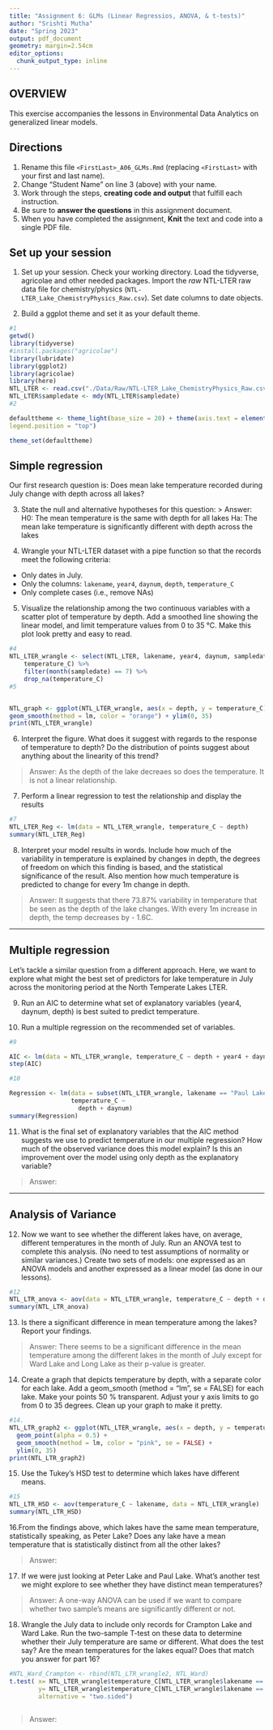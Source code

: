 ```yaml
---
title: "Assignment 6: GLMs (Linear Regressios, ANOVA, & t-tests)"
author: "Srishti Mutha"
date: "Spring 2023"
output: pdf_document
geometry: margin=2.54cm
editor_options: 
  chunk_output_type: inline
---
```


## OVERVIEW

This exercise accompanies the lessons in Environmental Data Analytics on generalized linear models. 

## Directions
1. Rename this file `<FirstLast>_A06_GLMs.Rmd` (replacing `<FirstLast>` with your first and last name).
2. Change "Student Name" on line 3 (above) with your name.
3. Work through the steps, **creating code and output** that fulfill each instruction.
4. Be sure to **answer the questions** in this assignment document.
5. When you have completed the assignment, **Knit** the text and code into a single PDF file.


## Set up your session 
1. Set up your session. Check your working directory. Load the tidyverse, agricolae and other needed packages. Import the *raw* NTL-LTER raw data file for chemistry/physics (`NTL-LTER_Lake_ChemistryPhysics_Raw.csv`). Set date columns to date objects.

2. Build a ggplot theme and set it as your default theme.

```r
#1
getwd()
library(tidyverse)
#install.packages("agricolae")
library(lubridate)
library(ggplot2)
library(agricolae)
library(here)
NTL_LTER <- read.csv("./Data/Raw/NTL-LTER_Lake_ChemistryPhysics_Raw.csv", stringsAsFactors = TRUE)
NTL_LTER$sampledate <- mdy(NTL_LTER$sampledate)
#2

defaulttheme <- theme_light(base_size = 20) + theme(axis.text = element_text(color = "purple"),
legend.position = "top")

theme_set(defaulttheme)
```

## Simple regression
Our first research question is: Does mean lake temperature recorded during July change with depth across all lakes?

3. State the null and alternative hypotheses for this question:
> Answer:
H0: The mean temperature is the same with depth for all lakes
Ha: The mean lake temperature is significantly different with depth across the lakes


4.  Wrangle your NTL-LTER dataset with a pipe function so that the records meet the following criteria: 
 * Only dates in July. 
 * Only the columns: `lakename`, `year4`, `daynum`, `depth`, `temperature_C`
 * Only complete cases (i.e., remove NAs)

5. Visualize the relationship among the two continuous variables with a scatter plot of temperature by depth. Add a smoothed line showing the linear model, and limit temperature values from 0 to 35 °C. Make this plot look pretty and easy to read.

```r
#4
NTL_LTER_wrangle <- select(NTL_LTER, lakename, year4, daynum, sampledate, depth,
    temperature_C) %>%
    filter(month(sampledate) == 7) %>%
    drop_na(temperature_C)
#5


NTL_graph <- ggplot(NTL_LTER_wrangle, aes(x = depth, y = temperature_C)) + geom_point() +
geom_smooth(method = lm, color = "orange") + ylim(0, 35)
print(NTL_LTER_wrangle)
```


6. Interpret the figure. What does it suggest with regards to the response of temperature to depth? Do the distribution of points suggest about anything about the linearity of this trend?

> Answer: 
As the depth of the lake decreaes so does the temperature. It is not a linear relationship.

7. Perform a linear regression to test the relationship and display the results

```r
#7
NTL_LTER_Reg <- lm(data = NTL_LTER_wrangle, temperature_C ~ depth) 
summary(NTL_LTER_Reg)

```


8. Interpret your model results in words. Include how much of the variability in temperature is explained by changes in depth, the degrees of freedom on which this finding is based, and the statistical significance of the result. Also mention how much temperature is predicted to change for every 1m change in depth. 

> Answer: It suggests that there 73.87% variability in temperature that be seen as the depth of the lake changes. With every 1m increase in depth, the temp decreases by - 1.6C.


---

## Multiple regression
Let's tackle a similar question from a different approach. Here, we want to explore what might the best set of predictors for lake temperature in July across the monitoring period at the North Temperate Lakes LTER. 


9. Run an AIC to determine what set of explanatory variables (year4, daynum, depth) is best suited to predict temperature.

10. Run a multiple regression on the recommended set of variables. 

```r
#9

AIC <- lm(data = NTL_LTER_wrangle, temperature_C ~ depth + year4 + daynum) 
step(AIC)

#10

Regression <- lm(data = subset(NTL_LTER_wrangle, lakename == "Paul Lake"), 
                 temperature_C ~ 
                   depth + daynum)
summary(Regression)

```

11. What is the final set of explanatory variables that the AIC method suggests we use to predict temperature in our multiple regression? How much of the observed variance does this model explain? Is this an improvement over the model using only depth as the explanatory variable?

> Answer: 



---
## Analysis of Variance

12. Now we want to see whether the different lakes have, on average, different temperatures in the month of July. Run an ANOVA test to complete this analysis. (No need to test assumptions of normality or similar variances.) Create two sets of models: one expressed as an ANOVA models and another expressed as a linear model (as done in our lessons).

```r
#12
NTL_LTR_anova <- aov(data = NTL_LTER_wrangle, temperature_C ~ depth + daynum + lakename)
summary(NTL_LTR_anova)

```

13. Is there a significant difference in mean temperature among the lakes? Report your findings. 

> Answer: 
There seems to be a significant difference in the mean temperature among the different lakes in the month of July except for Ward Lake and Long Lake as their p-value is greater.


14. Create a graph that depicts temperature by depth, with a separate color for each lake. Add a geom_smooth (method = "lm", se = FALSE) for each lake. Make your points 50 % transparent. Adjust your y axis limits to go from 0 to 35 degrees. Clean up your graph to make it pretty. 

```r
#14.
NTL_LTR_graph2 <- ggplot(NTL_LTER_wrangle, aes(x = depth, y = temperature_C, color = lakename)) +
  geom_point(alpha = 0.5) + 
  geom_smooth(method = lm, color = "pink", se = FALSE) +
  ylim(0, 35)  
print(NTL_LTR_graph2)

```

15. Use the Tukey's HSD test to determine which lakes have different means.

```r
#15
NTL_LTR_HSD <- aov(temperature_C ~ lakename, data = NTL_LTER_wrangle)
summary(NTL_LTR_HSD)
```

16.From the findings above, which lakes have the same mean temperature, statistically speaking, as Peter Lake? Does any lake have a mean temperature that is statistically distinct from all the other lakes?

>Answer:

 

17. If we were just looking at Peter Lake and Paul Lake. What's another test we might explore to see whether they have distinct mean temperatures? 

>Answer: A one-way ANOVA can be used if we want to compare whether two sample’s means are significantly different or not.


18. Wrangle the July data to include only records for Crampton Lake and Ward Lake. Run the two-sample T-test on these data to determine whether their July temperature are same or different. What does the test say? Are the mean temperatures for the lakes equal? Does that match you answer for part 16?

```r
#NTL_Ward_Crampton <- rbind(NTL_LTR_wrangle2, NTL_Ward)
t.test( x= NTL_LTER_wrangle$temperature_C[NTL_LTER_wrangle$lakename == "Crampton Lake"],
        y= NTL_LTER_wrangle$temperature_C[NTL_LTER_wrangle$lakename == "Ward Lake"],
        alternative = "two.sided")



```

>Answer: 
